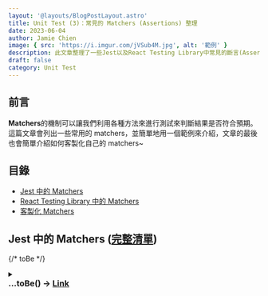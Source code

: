 ```yaml
---
layout: '@layouts/BlogPostLayout.astro'
title: Unit Test (3)：常見的 Matchers (Assertions) 整理
date: 2023-06-04
author: Jamie Chien
image: { src: 'https://i.imgur.com/jVSub4M.jpg', alt: '範例' }
description: 此文章整理了一些Jest以及React Testing Library中常見的斷言(Assertions)或稱作Matchers，利用這些斷言，可以來判斷測試是否符合預期
draft: false
category: Unit Test
---
```



## 前言

**Matchers**的機制可以讓我們利用各種方法來進行測試來判斷結果是否符合預期。這篇文章會列出一些常用的 matchers，並簡單地用一個範例來介紹，文章的最後也會簡單介紹如何客製化自己的 matchers~

## 目錄

- [Jest 中的 Matchers](#jest中的matchers-完整清單)
- [React Testing Library 中的 Matchers](#react-testing-library中的matchers-完整清單)
- [客製化 Matchers](#客製化matchers)

## Jest 中的 Matchers ([完整清單](https://jestjs.io/docs/expect#matchers))

{/* toBe */}

<details>
  <summary>
    <h3 style="margin: 0">
      ...toBe() -> <a href="https://jestjs.io/docs/expect#tobevalue">Link</a>
    </h3>
  </summary>
  <div style="padding-left: 14px">
    透過 <code>.toBe</code> 來比較<strong style="color:#DAA001">原始型別(Primitive)</strong>的值，使用他甚至比使用  <code>===</code> 還來的適合
    <Callout type="tip">
      只有<strong style="color:#DAA001">Primitive type</strong>才使用 <code>.toBe</code> ，其他type的請使用其他斷言 ( <code>.toEqual</code> ……)(<strong style="color:#DAA001">Primitive type</strong> 包含 Number, String, Boolean, Undefined, Null, Symbol)
    </Callout>
    <Callout type="warning">
      浮點數的比較不要使用 <code>.toBe</code> ，請使用 <code>.toBeCloseTo</code>
      ex: 在Javascript中，<code>0.2 + 0.1</code> 不嚴格(not-strictly)等於 <code>0.3</code>
    </Callout>
    <details>
      <summary style="font-style: italic; font-weight: 600">Example</summary>
      <div style="padding-left: 14px">
        ```javascript
        const box = {
          football: 10,
          basketball: 12
        }

        it('should have 12', () => {
          expect(box.basketball).toBe(12);
        })
        ```
      </div>
    </details>

  </div>
</details>

{/* toHaveBeenCalled */}

<details>
  <summary>
    <h3 style="margin: 0">
      ...toHaveBeenCalled() -> <a href="https://jestjs.io/docs/expect#tohavebeencalled">Link</a>
    </h3>
  </summary>
  <div style="padding-left: 14px">
    透過 <code>.toHaveBeenCalled</code> 來確認mock function是否有被成功呼叫，他同時也有個別名: <code>.toBeCalled</code>
    <details>
      <summary style="font-style: italic; font-weight: 600">Example</summary>
      <div style="padding-left: 14px">
        ```javascript
        function callFn(callback) {
          callback();
        }

        it('should call mock function', () => {
          const mockFn = jest.fn();
          callFn(mockFn);

          expect(mockFn).toHaveBeenCalled();
        })
        ```
      </div>
    </details>

  </div>
</details>

{/* toHaveBeenCalledTimes */}

<details>
  <summary>
    <h3 style="margin: 0">
      ...toHaveBeenCalledTimes(<code style="font-size: 16px">number</code>) -> <a href="https://jestjs.io/docs/expect#tohavebeencalledtimesnumber">Link</a>
    </h3>
  </summary>
  <div style="padding-left: 14px">
    透過 <code>.toHaveBeenCalledTimes</code> 來確保mock function有被成功呼叫與傳入的 <code>number</code> 參數一樣的次數，他同時也有個別名: <code>.toBeCalledTimes(number)</code>
    <details>
      <summary style="font-style: italic; font-weight: 600">Example</summary>
      <div style="padding-left: 14px">
        ```javascript
        function callFn(callback) {
          callback();
        }

        it('should call mock function one time', () => {
          const mockFn = jest.fn();
          callFn(mockFn);

          expect(mockFn).toHaveBeenCalledTimes(1);
        })
        ```
      </div>
    </details>

  </div>
</details>

{/* toHaveBeenCalledWith */}

<details>
  <summary>
    <h3 style="margin: 0">
      ...toHaveBeenCalledWith(<code style="font-size: 16px">arg1, arg2, …</code>) -> <a href="https://jestjs.io/docs/expect#tohavebeencalledwitharg1-arg2-">Link</a>
    </h3>
  </summary>
  <div style="padding-left: 14px">
    透過 <code>.toHaveBeenCalledWith</code> 來確保mock function呼叫時的參數與傳入的參數<code>(arg1, arg2)</code> 一致，他同時也有個別名: <code>.toBeCalledWith</code>
    <details>
      <summary style="font-style: italic; font-weight: 600">Example</summary>
      <div style="padding-left: 14px">
        ```javascript
        function callFn(callback, args) {
          callback(args);
        }

        it('should call mock function with specific params', () => {
          const mockFn = jest.fn((num) => num);
          callFn(mockFn, 123);

          expect(mockFn).toHaveBeenCalledWith(123);
        })
        ```
      </div>
    </details>

  </div>
</details>

{/* toHaveReturned */}

<details>
  <summary>
    <h3 style="margin: 0">
      ...toHaveReturned() -> <a href="https://jestjs.io/docs/expect#tohavereturned">Link</a>
    </h3>
  </summary>
  <div style="padding-left: 14px">
    透過 <code>.toHaveReturned</code> 來確保mock function成功回傳至少一次(i.e. 沒有throw error)，他同時也有個別名: <code>.toReturn</code>
    <details>
      <summary style="font-style: italic; font-weight: 600">Example</summary>
      <div style="padding-left: 14px">
        ```javascript
        it('should return mock function', () => {
          const mockFn = jest.fn(() => true);
          mockFn();

          expect(mockFn).toHaveReturned();
        })
        ```
      </div>
    </details>

  </div>
</details>

{/* toHaveReturnedTimes */}

<details>
  <summary>
    <h3 style="margin: 0">
      ...toHaveReturnedTimes(<code style="font-size: 16px">number</code>) -> <a href="https://jestjs.io/docs/expect#tohavereturnedtimesnumber">Link</a>
    </h3>
  </summary>
  <div style="padding-left: 14px">
    透過 <code>.toHaveReturnedTimes</code> 來確保mock function成功回傳數次(i.e. 沒有throw error)，而次數與傳入的參數 <code>number</code> 一致，他同時也有個別名: <code>.toReturnTimes(number)</code>
    <details>
      <summary style="font-style: italic; font-weight: 600">Example</summary>
      <div style="padding-left: 14px">
        ```javascript
        it('should return mock function twice', () => {
          const mockFn = jest.fn(() => true);
          mockFn();
          mockFn();

          expect(mockFn).toHaveReturnedTimes(2);
        })
        ```
      </div>
    </details>

  </div>
</details>

{/* toHaveReturnedWith */}

<details>
  <summary>
    <h3 style="margin: 0">
      ...toHaveReturnedWith(<code style="font-size: 16px">value</code>) -> <a href="https://jestjs.io/docs/expect#tohavereturnedwithvalue">Link</a>
    </h3>
  </summary>
  <div style="padding-left: 14px">
    透過 <code>.toHaveReturnedWith</code> 來確保mock function回傳的值與傳入的參數 <code>value</code> 一致，他同時也有個別名: <code>.toReturnWith(value)</code>
    <details>
      <summary style="font-style: italic; font-weight: 600">Example</summary>
      <div style="padding-left: 14px">
        ```javascript
        it('should return mock function twice', () => {
          const mockFn = jest.fn(() => 'hello world');
          mockFn();

          expect(mockFn).toHaveReturnedWith('hello world');
        })
        ```
      </div>
    </details>

  </div>
</details>

{/* toHaveLength */}

<details>
  <summary>
    <h3 style="margin: 0">
      ...toHaveLength(<code style="font-size: 16px">number</code>) ->{' '}
      <a href="https://jestjs.io/docs/expect#tohavelengthnumber">Link</a>
    </h3>
  </summary>
  <div style="padding-left: 14px">
    透過 <code>.toHaveLength</code> 來確保該object擁有 <code>.length</code> 屬性，並且與傳入的參數{' '}
    <code>number</code> 一致
    <details>
      <summary style="font-style: italic; font-weight: 600">Example</summary>
      <div style="padding-left: 14px">
        ```javascript expect([1, 2, 3]).toHaveLength(3); expect('abc').toHaveLength(3);
        expect('').not.toHaveLength(5); ```
      </div>
    </details>
  </div>
</details>

{/* toHaveProperty */}

<details>
  <summary>
    <h3 style="margin: 0">
      ...toHaveProperty(<code style="font-size: 16px">keyPath, value?</code>) -> <a href="https://jestjs.io/docs/expect#tohavepropertykeypath-value">Link</a>
    </h3>
  </summary>
  <div style="padding-left: 14px">
    透過 <code>.toHaveProperty</code> 來確保提供的參數 <code>keyPath</code> 是否有存在object中，而第二個參數 <code>value</code> 則是選填，可以用來比對這個keyPath的值是否一致。
    <Callout type="tip">
      第二個參數 <code>value</code> 比對的方式相當於 <code>toEqual</code> 
    </Callout>
    <details>
      <summary style="font-style: italic; font-weight: 600">Example</summary>
      <div style="padding-left: 14px">
        ```javascript
        const box = {
          football: 10,
          basketball: 12,
          toy: [
            'LEGO',
            'doll'
          ]
        }

        it('should have property', () => {
          expect(box).toHaveProperty('football');
          expect(box).toHaveProperty('basketball', 12);
          expect(box).not.toHaveProperty('baseball');

          expect(box).toHaveProperty('toy', ['LEGO', 'doll']);
        })
        ```
      </div>
    </details>

  </div>
</details>

{/* toBeCloseTo */}

<details>
  <summary>
    <h3 style="margin: 0">
      ...toBeCloseTo(<code style="font-size: 16px">number, numberDigits?</code>) -> <a href="https://jestjs.io/docs/expect#tobeclosetonumber-numdigits">Link</a>
    </h3>
  </summary>
  <div style="padding-left: 14px">
    透過 <code>.toBeCloseTo</code> 來比較大致相等的浮點數數字 (floating point numbers)
    第二個參數 <code>numberDigits</code> 是用來限制要檢查的位數 (小數點後的位數)，預設為 <code>2</code>
    <details>
      <summary style="font-style: italic; font-weight: 600">Example</summary>
      <div style="padding-left: 14px">
        ```javascript
        it('should have 12', () => {
          expect(0.2 + 0.1).toBeCloseTo(0.3, 5);
        })
        ```
      </div>
    </details>
  </div>
</details>

{/* toBeDefined */}

<details>
  <summary>
    <h3 style="margin: 0">
      ...toBeDefined() -> <a href="https://jestjs.io/docs/expect#tobedefined">Link</a>
    </h3>
  </summary>
  <div style="padding-left: 14px">
    透過 <code>.toBeDefined</code> 來檢查變數，確保他<strong style="color:#DAA001">不是</strong> <code>undefined</code>
    <details>
      <summary style="font-style: italic; font-weight: 600">Example</summary>
      <div style="padding-left: 14px">
        ```javascript
        let definedValue = 'Hi';
        let undefinedValue;

        it('should check variable', () => {
          expect(definedValue).toBeDefined();
          expect(undefinedValue).not.toBeDefined();
        })
        ```
      </div>
    </details>

  </div>
</details>

{/* toBeFalsy */}

<details>
  <summary>
    <h3 style="margin: 0">
      ...toBeFalsy() -> <a href="https://jestjs.io/docs/expect#tobefalsy">Link</a>
    </h3>
  </summary>
  <div style="padding-left: 14px">
    透過 <code>.toBeFalsy</code> 來確認是否為<code>falsy</code> value
    <Callout type="tip">
      在JavaScript中，總共有六個falsy value，分別是: <code>false</code>、<code>0</code>、<code>""</code>、<code>null</code>、<code>undefined</code>、<code>NaN</code>
    </Callout>
    <details>
      <summary style="font-style: italic; font-weight: 600">Example</summary>
      <div style="padding-left: 14px">
        ```javascript
        it('should be falsy', () => {
          const falsyValue = false;

          expect(falsyValue).toBeFalsy();
        })
        ```
      </div>
    </details>

  </div>
</details>

{/* toBeTruthy */}

<details>
  <summary>
    <h3 style="margin: 0">
      ...toBeTruthy() -> <a href="https://jestjs.io/docs/expect#tobetruthy">Link</a>
    </h3>
  </summary>
  <div style="padding-left: 14px">
    透過 <code>.toBeTruthy</code> 來確認是否為<code>truthy</code> value，除了下面提到的六個falsy value外，其餘的值都會被視為truthy value
    <Callout type="tip">
      在JavaScript中，總共有六個falsy value，分別是: <code>false</code>、<code>0</code>、<code>""</code>、<code>null</code>、<code>undefined</code>、<code>NaN</code>
    </Callout>
    <details>
      <summary style="font-style: italic; font-weight: 600">Example</summary>
      <div style="padding-left: 14px">
        ```javascript
        it('should be truthy', () => {
          const truthyValue = true;

          expect(truthyValue).toBeTruthy();
        })
        ```
      </div>
    </details>

  </div>
</details>

{/* toBeGreaterThan */}

<details>
  <summary>
    <h3 style="margin: 0">
      ...toBeGreaterThan(<code style="font-size: 16px">number | bigint</code>) -> <a href="https://jestjs.io/docs/expect#tobegreaterthannumber--bigint">Link</a>
    </h3>
  </summary>
  <div style="padding-left: 14px">
    透過 <code>.toBeGreaterThan</code> 來確認 <code>收到的值</code> <strong style="color:#DAA001">&gt;</strong> <code>期望的值</code> 
    <details>
      <summary style="font-style: italic; font-weight: 600">Example</summary>
      <div style="padding-left: 14px">
        ```javascript
        it('should be greater than 10', () => {
          const receivedValue = 11;

          expect(receivedValue).toBeGreaterThan(10);
        })
        ```
      </div>
    </details>

  </div>
</details>

{/* toBeGreaterThanOrEqual */}

<details>
  <summary>
    <h3 style="margin: 0">
      ...toBeGreaterThanOrEqual(<code style="font-size: 16px">number | bigint</code>) -> <a href="https://jestjs.io/docs/expect#tobegreaterthanorequalnumber--bigint">Link</a>
    </h3>
  </summary>
  <div style="padding-left: 14px">
    透過 <code>.toBeGreaterThanOrEqual</code> 來確認 <code>收到的值</code> <strong style="color:#DAA001">&gt;=</strong> <code>期望的值</code> 
    <details>
      <summary style="font-style: italic; font-weight: 600">Example</summary>
      <div style="padding-left: 14px">
        ```javascript
        it('should be greater than or equal 10', () => {
          const receivedValue = 10;

          expect(receivedValue).toBeGreaterThanOrEqual(10);
        })
        ```
      </div>
    </details>

  </div>
</details>

{/* toBeLessThan */}

<details>
  <summary>
    <h3 style="margin: 0">
      ...toBeLessThan(<code style="font-size: 16px">number | bigint</code>) -> <a href="https://jestjs.io/docs/expect#tobelessthannumber--bigint">Link</a>
    </h3>
  </summary>
  <div style="padding-left: 14px">
    透過 <code>.toBeLessThan</code> 來確認 <code>收到的值</code> <strong style="color:#DAA001">&lt;</strong> <code>期望的值</code> 
    <details>
      <summary style="font-style: italic; font-weight: 600">Example</summary>
      <div style="padding-left: 14px">
        ```javascript
        it('should be less than 10', () => {
          const receivedValue = 9;

          expect(receivedValue).toBeLessThan(10);
        })
        ```
      </div>
    </details>

  </div>
</details>

{/* toBeLessThanOrEqual */}

<details>
  <summary>
    <h3 style="margin: 0">
      ...toBeLessThanOrEqual(<code style="font-size: 16px">number | bigint</code>) -> <a href="https://jestjs.io/docs/expect#tobelessthanorequalnumber--bigint">Link</a>
    </h3>
  </summary>
  <div style="padding-left: 14px">
    透過 <code>.toLessThanOrEqual</code> 來確認 <code>收到的值</code> <strong style="color:#DAA001">&lt;=</strong> <code>期望的值</code> 
    <details>
      <summary style="font-style: italic; font-weight: 600">Example</summary>
      <div style="padding-left: 14px">
        ```javascript
        it('should be less than or equal 10', () => {
          const receivedValue = 10;

          expect(receivedValue).toBeLessThanOrEqual(10);
        })
        ```
      </div>
    </details>

  </div>
</details>

{/* toBeInstanceOf */}

<details>
  <summary>
    <h3 style="margin: 0">
      ...toBeInstanceOf(<code style="font-size: 16px">Class</code>) -> <a href="https://jestjs.io/docs/expect#tobeinstanceofclass">Link</a>
    </h3>
  </summary>
  <div style="padding-left: 14px">
    透過 <code>.toBeInstanceOf</code> 來確認object是某個class的實例(instance)
    <details>
      <summary style="font-style: italic; font-weight: 600">Example</summary>
      <div style="padding-left: 14px">
        ```javascript
        class A {}

        it('should be instance of class A', () => {
          expect(new A()).toBeInstanceOf(A);
          expect(() => {}).toBeInstanceOf(Function);
        })
        ```
      </div>
    </details>

  </div>
</details>

{/* toBeNull */}

<details>
  <summary>
    <h3 style="margin: 0">
      ...toBeNull() -> <a href="https://jestjs.io/docs/expect#tobenull">Link</a>
    </h3>
  </summary>
  <div style="padding-left: 14px">
    透過 <code>.toBeNull</code> 來確認是否為<code>null</code>，他與 <code>toBe(null)</code>相同，但使用 <code>.toBeNull</code> 的error messages更好
    <details>
      <summary style="font-style: italic; font-weight: 600">Example</summary>
      <div style="padding-left: 14px">
        ```javascript
        it('should be null', () => {
          const nullValue = null;
          expect(nullValue).toBeNull();
        })
        ```
      </div>
    </details>
  </div>
</details>

{/* toBeUndefined */}

<details>
  <summary>
    <h3 style="margin: 0">
      ...toBeUndefined() -> <a href="https://jestjs.io/docs/expect#tobeundefined">Link</a>
    </h3>
  </summary>
  <div style="padding-left: 14px">
    透過 <code>.toBeUndefined</code> 來確認是否為 <code>undefined</code>
    <details>
      <summary style="font-style: italic; font-weight: 600">Example</summary>
      <div style="padding-left: 14px">
        ```javascript
        it('should be undefined', () => {
          let undefinedValue;
          expect(undefinedValue).toBeUndefined();
        })
        ```
      </div>
    </details>
  </div>
</details>

{/* toBeNaN */}

<details>
  <summary>
    <h3 style="margin: 0">
      ...toBeNaN() -> <a href="https://jestjs.io/docs/expect#tobenan">Link</a>
    </h3>
  </summary>
  <div style="padding-left: 14px">
    透過 <code>.toBeNaN</code> 來確認是否為 <code>NaN</code>
    <details>
      <summary style="font-style: italic; font-weight: 600">Example</summary>
      <div style="padding-left: 14px">
        ```javascript
        it('should check NaN', () => {
          expect(NaN).toBeNaN();
          expect(1).not.toBeNaN();
        })
        ```
      </div>
    </details>
  </div>
</details>

{/* toContain */}

<details>
  <summary>
    <h3 style="margin: 0">
      ...toContain(<code style="font-size: 16px">item</code>) -> <a href="https://jestjs.io/docs/expect#tocontainitem">Link</a>
    </h3>
  </summary>
  <div style="padding-left: 14px">
    透過 <code>.toContain</code> 來確認某個item是否在array裡面，或是確認某個string item是否為string的substring，此外，也可以用在sets, node lists, HTML collections中
    <details>
      <summary style="font-style: italic; font-weight: 600">Example</summary>
      <div style="padding-left: 14px">
        ```javascript
        it('should contain item', () => {
          const item = 'hi'
          expect(['hi', 'hello']).toContain(item);
          expect('hi ~ everyone').toContain(item);
          expect(new Set(['hi'])).toContain(item);
        })
        ```
      </div>
    </details>
  </div>
</details>

{/* toEqual */}

<details>
  <summary>
    <h3 style="margin: 0">
      ...toEqual(<code style="font-size: 16px">value</code>) -> <a href="https://jestjs.io/docs/expect#toequalvalue">Link</a>
    </h3>
  </summary>
  <div style="padding-left: 14px">
    透過 <code>.toEqual</code> 來確認object是否與期望的一致 (deep equality)
    <Callout type="tip">
      當要比較<strong style="color:#DAA001">Object type</strong>時，必須使用 <code>.toEqual</code> 
    </Callout>
    <details>
      <summary style="font-style: italic; font-weight: 600">Example</summary>
      <div style="padding-left: 14px">
        ```javascript
        it('should be equal', () => {
          const obj1 = { name: 'Jamie', info: { age: 24 } }
          const obj2 = { name: 'Jamie', info: { age: 24 } }
          
          expect(obj1).toEqual(obj2);
        })
        ```
      </div>
    </details>
  </div>
</details>

{/* toMatch */}

<details>
  <summary>
    <h3 style="margin: 0">
      ...toMatch(<code style="font-size: 16px">regexp | string</code>) -> <a href="https://jestjs.io/docs/expect#tomatchregexp--string">Link</a>
    </h3>
  </summary>
  <div style="padding-left: 14px">
    透過 <code>.toMatch</code> 來確認string符合正則的規則
    <details>
      <summary style="font-style: italic; font-weight: 600">Example</summary>
      <div style="padding-left: 14px">
        ```javascript
        it('should be match', () => {
          const phone = '0912345678'
          const validator = /^(09)[0-9]{8}$/
          
          expect(phone).toMatch(validator);
        })
        ```
      </div>
    </details>
  </div>
</details>

{/* toThrow */}

<details>
  <summary>
    <h3 style="margin: 0">
      ...toThrow(<code style="font-size: 16px">error?</code>) -> <a href="https://jestjs.io/docs/expect#tothrowerror">Link</a>
    </h3>
  </summary>
  <div style="padding-left: 14px">
    透過 <code>.toThrow</code> 來確認function有沒有throw
    <Callout type="tip">
      要把code用function包起來，不然error不會被抓到，間接導致測試失敗
    </Callout>
    <details>
      <summary style="font-style: italic; font-weight: 600">Example</summary>
      <div style="padding-left: 14px">
        ```javascript
        it('should throw', () => {
          function throwFunc() {
            throw new Error();
          }
          
          expect(() => throwFunc()).toThrow();
        })
        ```
      </div>
    </details>
  </div>
</details>

## React Testing Library 中的 Matchers ([完整清單](https://github.com/testing-library/jest-dom#custom-matchers))

{/* toBeDisabled */}

<details>
  <summary>
    <h3 style="margin: 0">
      ...toBeDisabled() -> <a href="https://github.com/testing-library/jest-dom#tobedisabled">Link</a>
    </h3>
  </summary>
  <div style="padding-left: 14px">
    透過 <code>.toBeDisabled</code> 來確認element有沒有被disabled
    <Callout type="tip">
      以下的elements是可以被disabled的: <code>button</code>、<code>input</code>、<code>select</code>、<code>textarea</code>、<code>optgroup</code>、<code>option</code>、<code>fieldset</code> 和客製化的elements
    </Callout>
    <details>
      <summary style="font-style: italic; font-weight: 600">Example</summary>
      <div style="padding-left: 14px">
        ```javascript
        <button data-testid="button" type="submit" disabled>submit</button>
        ```
        ```javascript
        it('should be disabled', () => {
          expect(getByTestId('button').toBeDisabled();
        })
        ```
      </div>
    </details>
  </div>
</details>

{/* toBeEmptyDOMElement */}

<details>
  <summary>
    <h3 style="margin: 0">
      ...toBeEmptyDOMElement() -> <a href="https://github.com/testing-library/jest-dom#tobeemptydomelement">Link</a>
    </h3>
  </summary>
  <div style="padding-left: 14px">
    透過 <code>.toBeEmptyDOMElement</code> 來確認element有沒有不可視(not visible)的內容
    <Callout type="warning">
      這個函式會忽略註解，但如果包含空格(white-space)的話，會導致測試失敗
    </Callout>
    <details>
      <summary style="font-style: italic; font-weight: 600">Example</summary>
      <div style="padding-left: 14px">
        ```javascript
        <span data-testid="not-empty"><span data-testid="empty"></span></span>
        ```
        ```javascript
        it('should be empty | not empty', () => {
          expect(getByTestId('empty')).toBeEmptyDOMElement()
          expect(getByTestId('not-empty')).not.toBeEmptyDOMElement()
        })
        ```
      </div>
    </details>
  </div>
</details>

{/* toBeInTheDocument */}

<details>
  <summary>
    <h3 style="margin: 0">
      ...toBeInTheDocument() -> <a href="https://github.com/testing-library/jest-dom#tobeinthedocument">Link</a>
    </h3>
  </summary>
  <div style="padding-left: 14px">
    透過 <code>.toBeInTheDocument</code> 來確認element是否有呈現在document中
    <details>
      <summary style="font-style: italic; font-weight: 600">Example</summary>
      <div style="padding-left: 14px">
        ```javascript
        <span data-testid="html-element"><span>Html Element</span></span>
        ```
        ```javascript
        it('should be (not) in the document', () => {
          expect(getByTestId(document.documentElement, 'html-element')).toBeInTheDocument()
          expect(getByTestId(document.documentElement, 'not-exist')).not.toBeInTheDocument()
        })
        ```
      </div>
    </details>
  </div>
</details>

{/* toBeRequired */}

<details>
  <summary>
    <h3 style="margin: 0">
      ...toBeRequired() -> <a href="https://github.com/testing-library/jest-dom#toberequired">Link</a>
    </h3>
  </summary>
  <div style="padding-left: 14px">
    透過 <code>.toBeRequired</code> 來確認form element目前是否為 <code>required</code>
    <Callout type="tip">
      element required當他有以下attribute: <code>required</code>、<code>aria-required="true"</code>
    </Callout>
    <details>
      <summary style="font-style: italic; font-weight: 600">Example</summary>
      <div style="padding-left: 14px">
        ```javascript
        <input data-testid="input" required />
        <select data-testid="select"></select>
        ```
        ```javascript
        it('should be (not) required', () => {
          expect(getByTestId('input')).toBeRequired()
          expect(getByTestId('select')).not.toBeRequired()
        })
        ```
      </div>
    </details>
  </div>
</details>

{/* toBeVisible */}

<details>
  <summary>
    <h3 style="margin: 0">
      ...toBeVisible() -> <a href="https://github.com/testing-library/jest-dom#tobevisible">Link</a>
    </h3>
  </summary>
  <div style="padding-left: 14px">
    透過 <code>.toBeVisible</code> 來確認element目前是否可以被user看到
    <Callout type="tip">
      element 要被看到必須要符合所有以下條件:
      - 呈現在document中
      - css 的屬性 <code>display</code> 沒有設定成 <code>none</code>
      - css 的屬性 <code>visibility</code> 沒有設定成 <code>hidden</code> 或 <code>collapse</code>
      - css 的屬性 <code>opacity</code> 沒有設定成 <code>0</code>
      - 此element的parent也是visible的狀態 (包含所有parent直到DOM tree的頂點)
      - 此element沒有 <code>hidden</code> 的attribute
      - 如果 <code>&lt;details /&gt;</code>，那他要有 <code>open</code> 的attribute
    </Callout>
    <details>
      <summary style="font-style: italic; font-weight: 600">Example</summary>
      <div style="padding-left: 14px">
        ```javascript
        <div data-testid="display-none" style="display: none">Display None Example</div>
        <div data-testid="visibility-el">Hi</div>
        ```
        ```javascript
        it('should be (not) visible', () => {
          expect(getByTestId('display-none')).not.toBeVisible()
          expect(getByTestId('visibility-el')).toBeVisible()
        })
        ```
      </div>
    </details>
  </div>
</details>

{/* toContainElement */}

<details>
  <summary>
    <h3 style="margin: 0">
      ...toContainElement(
      <code style="font-size: 16px">element: HTMLElement | SVGElement | null</code>) ->{' '}
      <a href="https://github.com/testing-library/jest-dom#tocontainelement">Link</a>
    </h3>
  </summary>
  <div style="padding-left: 14px">
    透過 <code>.toContainElement</code> 來確認element是否有包含其他element作為子孫
    <details>
      <summary style="font-style: italic; font-weight: 600">Example</summary>
      <div style="padding-left: 14px">
        ```javascript
        <span data-testid="ancestor">
          <span data-testid="descendant"></span>
        </span>
        ``` ```javascript it('should contain element', () =>{' '}
        {expect(getByTestId('ancestor')).toContainElement(getByTestId('descendant'))}) ```
      </div>
    </details>
  </div>
</details>

{/* toContainHTML */}

<details>
  <summary>
    <h3 style="margin: 0">
      ...toContainHTML(<code style="font-size: 16px">htmlText: string</code>) ->{' '}
      <a href="https://github.com/testing-library/jest-dom#tocontainhtml">Link</a>
    </h3>
  </summary>
  <div style="padding-left: 14px">
    透過 <code>.toContainHTML</code> 來確認element是否有包含其他html element作為子孫，且此html
    element使用string來做表示
    <details>
      <summary style="font-style: italic; font-weight: 600">Example</summary>
      <div style="padding-left: 14px">
        ```javascript
        <span data-testid="parent">
          <span data-testid="child"></span>
        </span>
        ``` ```javascript it('should contain element', () =>{' '}
        {expect(getByTestId('parent')).toContainHTML('<span data-testid="child"></span>')}) ```
      </div>
    </details>
  </div>
</details>

{/* toHaveAttribute */}

<details>
  <summary>
    <h3 style="margin: 0">
      ...toHaveAttribute(<code style="font-size: 16px">attr: string, value?: any</code>) -> <a href="https://github.com/testing-library/jest-dom#tohaveattribute">Link</a>
    </h3>
  </summary>
  <div style="padding-left: 14px">
    透過 <code>.toHaveAttribute</code> 來確認element是否有該attribute，也可以加上value來確認這個attribute是否有該value
    <details>
      <summary style="font-style: italic; font-weight: 600">Example</summary>
      <div style="padding-left: 14px">
        ```javascript
        <button data-testid="ok-button" type="submit" disabled>ok</button>
        ```
        ```javascript
        it('should have attribute', () => {
          const button = getByTestId('ok-button')

          expect(button).toHaveAttribute('disabled')
          expect(button).toHaveAttribute('type', 'submit')
        })
        ```
      </div>
    </details>

  </div>
</details>

{/* toHaveClass */}

<details>
  <summary>
    <h3 style="margin: 0">
      ...toHaveClass(<code style="font-size: 16px">…classNames: string[], options?: \{exact: boolean\}</code>) -> <a href="https://github.com/testing-library/jest-dom#tohaveclass">Link</a>
    </h3>
  </summary>
  <div style="padding-left: 14px">
    透過 <code>.toHaveClass</code> 來確認element是否有該class，必須至少給一個class，否則此element會被視為沒有任何classes
    <details>
      <summary style="font-style: italic; font-weight: 600">Example</summary>
      <div style="padding-left: 14px">
        ```javascript
        <button data-testid="delete-button" class="btn extra btn-danger">
          Delete item
        </button>
        <button data-testid="no-classes">No Classes</button>
        ```
        ```javascript
        it('should (not) have class', () => {
          const deleteButton = getByTestId('delete-button')
          const noClasses = getByTestId('no-classes')

          expect(deleteButton).toHaveClass('extra')
          expect(deleteButton).toHaveClass('btn-danger btn')
          expect(noClasses).not.toHaveClass()
        })
        ```
      </div>
    </details>

  </div>
</details>

{/* toHaveFocus */}

<details>
  <summary>
    <h3 style="margin: 0">
      ...toHaveFocus() -> <a href="https://github.com/testing-library/jest-dom#tohavefocus">Link</a>
    </h3>
  </summary>
  <div style="padding-left: 14px">
    透過 <code>.toHaveFocus</code> 來確認element是否有被focus
    <details>
      <summary style="font-style: italic; font-weight: 600">Example</summary>
      <div style="padding-left: 14px">
        ```javascript
        <div><input type="text" data-testid="element-to-focus" /></div>
        ```
        ```javascript
        it('should (not) have focus', () => {
          const input = getByTestId('element-to-focus')

          input.focus()
          expect(input).toHaveFocus()

          input.blur()
          expect(input).not.toHaveFocus()
        })
        ```
      </div>
    </details>

  </div>
</details>

{/* toHaveStyle */}

<details>
  <summary>
    <h3 style="margin: 0">
      ...toHaveStyle(<code style="font-size: 16px">css: string | object</code>) -> <a href="https://github.com/testing-library/jest-dom#tohavestyle">Link</a>
    </h3>
  </summary>
  <div style="padding-left: 14px">
    透過 <code>.toHaveStyle</code> 來確認element是否有specific css屬性和value
    <details>
      <summary style="font-style: italic; font-weight: 600">Example</summary>
      <div style="padding-left: 14px">
        ```javascript
        <button
          data-testid="delete-button"
          style="display: none"
        >
          Delete item
        </button>
        ```
        ```javascript
        it('should have style', () => {
          const button = getByTestId('delete-button')

          expect(button).toHaveStyle('display: none')
          expect(button).toHaveStyle({display: 'none'})
        })
        ```
      </div>
    </details>

  </div>
</details>

{/* toHaveTextContent */}

<details>
  <summary>
    <h3 style="margin: 0">
      ...toHaveTextContent(<code style="font-size: 16px">text: string | RegExp, options?: \{ normalizeWhitespace: boolean\}</code>) -> <a href="https://github.com/testing-library/jest-dom#tohavetextcontent">Link</a>
    </h3>
  </summary>
  <div style="padding-left: 14px">
    透過 <code>.toHaveTextContent</code> 來確認element是否有具體的文字內容
    <Callout type="tip">
      若要忽略大小寫問題，可以使用 <code>RegExp</code> 並使用 <code>/i</code>
    </Callout>
    <details>
      <summary style="font-style: italic; font-weight: 600">Example</summary>
      <div style="padding-left: 14px">
        ```javascript
        <span data-testid="text-content">Text Content</span>
        ```
        ```javascript
        it('should have style', () => {
          const el = getByTestId('text-content')

          expect(el).toHaveTextContent('Content')
          expect(el).toHaveTextContent(/^Text Content$/)  // to match whole content
        })
        ```
      </div>
    </details>

  </div>
</details>

{/* toHaveValue */}

<details>
  <summary>
    <h3 style="margin: 0">
      ...toHaveValue(<code style="font-size: 16px">value: string | string[] | number</code>) -> <a href="https://github.com/testing-library/jest-dom#tohavevalue">Link</a>
    </h3>
  </summary>
  <div style="padding-left: 14px">
    透過 <code>.toHaveTextValue</code> 來確認form element是否有具體的值
    <Callout type="tip">
      可以用來確認以下form element的value: <code>&lt;input&gt;</code>、<code>&lt;select&gt;</code>、<code>&lt;textarea&gt;</code>
      (但不包括 <code>&lt;input type="checkbox"&gt;</code> 和 <code>&lt;input type="radio"&gt;</code> ）
    </Callout>
    <Callout type="tip">
      若要確認其他form element的值，可以使用 <code>toHaveFormValues</code> 這個斷言
    </Callout>
    <details>
      <summary style="font-style: italic; font-weight: 600">Example</summary>
      <div style="padding-left: 14px">
        ```javascript
        <input type="text" value="text" data-testid="input-text" />
        <input type="number" value="5" data-testid="input-number" />
        <input type="text" data-testid="input-empty" />
        <select multiple data-testid="select-number">
          <option value="first">First Value</option>
          <option value="second" selected>Second Value</option>
          <option value="third" selected>Third Value</option>
        </select>
        ```
        ```javascript
        it('should have value', () => {
          const textInput = getByTestId('input-text')
          const numberInput = getByTestId('input-number')
          const emptyInput = getByTestId('input-empty')
          const selectInput = getByTestId('select-number')
          
          expect(textInput).toHaveValue('text')
          expect(numberInput).toHaveValue(5)
          expect(emptyInput).not.toHaveValue()
          expect(selectInput).toHaveValue(['second', 'third'])
        })
        ```
      </div>
    </details>
  </div>
</details>

{/* toHaveDisplayValue */}

<details>
  <summary>
    <h3 style="margin: 0">
      ...toHaveDisplayValue(<code style="font-size: 16px">value: string | RegExp | (string | RegExp)[]</code>) -> <a href="https://github.com/testing-library/jest-dom#tohavedisplayvalue">Link</a>
    </h3>
  </summary>
  <div style="padding-left: 14px">
    透過 <code>.toHaveTextValue</code> 來確認form element是否有具體的值
    <Callout type="tip">
      可以用來確認以下form element的value: <code>&lt;input&gt;</code>、<code>&lt;select&gt;</code>、<code>&lt;textarea&gt;</code>
      (但不包括 <code>&lt;input type="checkbox"&gt;</code> 和 <code>&lt;input type="radio"&gt;</code> ）
    </Callout>
    <details>
      <summary style="font-style: italic; font-weight: 600">Example</summary>
      <div style="padding-left: 14px">
        ```javascript
        <label for="input-example">First name</label>
        <input type="text" id="input-example" value="Luca" />

        <label for="textarea-example">Description</label>
        <textarea id="textarea-example">An example description here.</textarea>
        ```
        ```javascript
        it('should have display value', () => {
          const input = getByLabelText('First name')
          const textarea = getByLabelText('Description')

          expect(input).toHaveDisplayValue('Luca')
          expect(input).toHaveDisplayValue(/Luc/)
          expect(textarea).toHaveDisplayValue('An example description here.')
          expect(textarea).toHaveDisplayValue(/example/)
        })
        ```
      </div>
    </details>

  </div>
</details>

{/* toBeChecked */}

<details>
  <summary>
    <h3 style="margin: 0">
      ...toBeChecked() -> <a href="https://github.com/testing-library/jest-dom#tobechecked">Link</a>
    </h3>
  </summary>
  <div style="padding-left: 14px">
    透過 <code>.toHaveChecked</code> 來確認element是否為 <code>checked</code>
    <Callout type="tip">
      可以用來確認以下element: 
        - <code>input</code> 的型態為 <code>checkbox</code> 或 <code>radio</code>
        - <code>role</code> 為 <code>checkbox</code>、<code>radio</code> 或 <code>switch</code>
        - <code>aria-checked</code> 的屬性(attribute)為 <code>true</code> 或 <code>false</code>
    </Callout>
    <details>
      <summary style="font-style: italic; font-weight: 600">Example</summary>
      <div style="padding-left: 14px">
        ```javascript
        <input type="checkbox" checked data-testid="input-checkbox-checked" />
        <input type="checkbox" data-testid="input-checkbox-unchecked" />
        <div role="checkbox" aria-checked="true" data-testid="aria-checkbox-checked" />
        <div
          role="checkbox"
          aria-checked="false"
          data-testid="aria-checkbox-unchecked"
        />
        <input type="radio" checked value="foo" data-testid="input-radio-checked" />
        <input type="radio" value="foo" data-testid="input-radio-unchecked" />
        <div role="radio" aria-checked="true" data-testid="aria-radio-checked" />
        <div role="radio" aria-checked="false" data-testid="aria-radio-unchecked" />
        <div role="switch" aria-checked="true" data-testid="aria-switch-checked" />
        <div role="switch" aria-checked="false" data-testid="aria-switch-unchecked" />
        ```
        ```javascript
        it('should have checked or unchecked', () => {
          const inputCheckboxChecked = getByTestId('input-checkbox-checked')
          const inputCheckboxUnchecked = getByTestId('input-checkbox-unchecked')
          const ariaCheckboxChecked = getByTestId('aria-checkbox-checked')
          const ariaCheckboxUnchecked = getByTestId('aria-checkbox-unchecked')
          expect(inputCheckboxChecked).toBeChecked()
          expect(inputCheckboxUnchecked).not.toBeChecked()
          expect(ariaCheckboxChecked).toBeChecked()
          expect(ariaCheckboxUnchecked).not.toBeChecked()
          
          const inputRadioChecked = getByTestId('input-radio-checked')
          const inputRadioUnchecked = getByTestId('input-radio-unchecked')
          const ariaRadioChecked = getByTestId('aria-radio-checked')
          const ariaRadioUnchecked = getByTestId('aria-radio-unchecked')
          expect(inputRadioChecked).toBeChecked()
          expect(inputRadioUnchecked).not.toBeChecked()
          expect(ariaRadioChecked).toBeChecked()
          expect(ariaRadioUnchecked).not.toBeChecked()
          
          const ariaSwitchChecked = getByTestId('aria-switch-checked')
          const ariaSwitchUnchecked = getByTestId('aria-switch-unchecked')
          expect(ariaSwitchChecked).toBeChecked()
          expect(ariaSwitchUnchecked).not.toBeChecked()
        })
        ```
      </div>
    </details>
  </div>
</details>

## 客製化 Matchers

透過 <code>expect.extend</code> ，我們可以自己實作 matchers 來用在 unit test 上，詳細使用方式可以參考[官方 docs](https://jestjs.io/docs/expect#expectextendmatchers)，以下用一個例子來簡述:

> Example

這個範例中，我們透過創建一個 <code>toContainRole</code> 來自己創建一個客製化的 matcher，避免因為重複寫同樣的程式碼而變成碼農

<span style="font-style: italic">DataForm.js</span>
```jsx
  function ButtonComponent() {
    return (
      <div>
        <button>Submit</button>
        <button>Cancel</button>
      </div>
    )
  }
```

<span style="font-style: italic">DataForm.test.js</span>
```javascript
  function toContainRole(container, role, quantity = 1) {
    const elements = within(container).queryAllByRole(role);

    if (elements.length === quantity) {
      return {
        pass: true
      }
    }

    return {
      pass: false,
      message: () => `Expected to find ${quantity} ${role} elements.`
    }

}

// 透過 expect.extend 來使用 custom matchers
expect.extend({ toContainRole })

it('should display two buttons', () => {
render(<DataForm />);

    const form = screen.getByRole('form');

    expect(form).toContainRole('button', 2);

})

```

## Unit Test 系列其他文章

<a href="./unittest">Unit Test (1)：介紹單元測試</a>
<br />
<a href="./unittest-queryfunctions">Unit Test (2)：Query Functions 整理</a>

